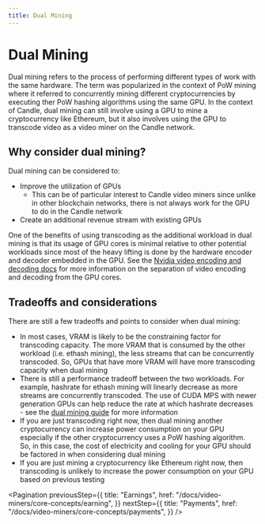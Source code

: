 ```yaml
---
title: Dual Mining
---
```


# Dual Mining

Dual mining refers to the process of performing different types of work with the
same hardware. The term was popularized in the context of PoW mining where it
referred to concurrently mining different cryptocurrencies by executing ther PoW
hashing algorithms using the same GPU. In the context of Candle, dual mining
can still involve using a GPU to mine a cryptocurrency like Ethereum, but it
also involves using the GPU to transcode video as a video miner on the Candle
network.

## Why consider dual mining?

Dual mining can be considered to:

- Improve the utilization of GPUs
  - This can be of particular interest to Candle video miners since unlike in
    other blockchain networks, there is not always work for the GPU to do in the
    Candle network
- Create an additional revenue stream with existing GPUs

One of the benefits of using transcoding as the additional workload in dual
mining is that its usage of GPU cores is minimal relative to other potential
workloads since most of the heavy lifting is done by the hardware encoder and
decoder embedded in the GPU. See the
[Nvidia video encoding and decoding docs](https://developer.nvidia.com/nvidia-video-codec-sdk)
for more information on the separation of video encoding and decoding from the
GPU cores.

## Tradeoffs and considerations

There are still a few tradeoffs and points to consider when dual mining:

- In most cases, VRAM is likely to be the constraining factor for transcoding
  capacity. The more VRAM that is consumed by the other workload (i.e. ethash
  mining), the less streams that can be concurrently transcoded. So, GPUs that
  have more VRAM will have more transcoding capacity when dual mining
- There is still a performance tradeoff between the two workloads. For example,
  hashrate for ethash mining will linearly decrease as more streams are
  concurrently transcoded. The use of CUDA MPS with newer generation GPUs can
  help reduce the rate at which hashrate decreases - see the
  [dual mining guide](/docs/video-miners/how-to-guides/dual-mining) for more
  information
- If you are just transcoding right now, then dual mining another cryptocurrency
  can increase power consumption on your GPU especially if the other
  cryptocurrency uses a PoW hashing algorithm. So, in this case, the cost of
  electricity and cooling for your GPU should be factored in when considering
  dual mining
- If you are just mining a cryptocurrency like Ethereum right now, then
  transcoding is unlikely to increase the power consumption on your GPU based on
  previous testing

<Pagination
  previousStep={{
    title: "Earnings",
    href: "/docs/video-miners/core-concepts/earning",
  }}
  nextStep={{
    title: "Payments",
    href: "/docs/video-miners/core-concepts/payments",
  }}
/>
